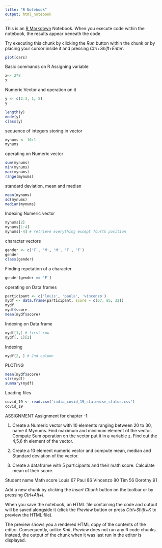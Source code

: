 ```yaml
---
title: "R Notebook"
output: html_notebook
---
```


This is an [R Markdown](http://rmarkdown.rstudio.com) Notebook. When you execute code within the notebook, the results appear beneath the code. 

Try executing this chunk by clicking the *Run* button within the chunk or by placing your cursor inside it and pressing *Ctrl+Shift+Enter*. 

```r
plot(cars)
```
Basic commands on R
Assigning variable 
```r
x<- 2*8
x
```
Numeric Vector and operation on it
```r
y <- c(2.3, 1, 5)
y
```

```r
length(y)
mode(y)
class(y)
```
sequence of integers storing in vector
```r
mynums <- 10:1
mynums 
```
operating on Numeric vector
```r
sum(mynums)
min(mynums)
max(mynums)
range(mynums)
```
standard deviation, mean and median 
```r
mean(mynums)
sd(mynums)
median(mynums)
```
Indexing Numeric vector
```r
mynums[2]
mynums[1:4]	
mynums[-4] # retrieve everything except fourth position
```
character vectors
```r
gender <- c('F', 'M', 'M', 'F', 'F')
gender
class(gender)
```
Finding repetation of a character
```r
gender[gender == 'F']
```
operating on Data frames
```r
participant <- c('louis', 'paula', 'vincenzo')
mydf <- data.frame(participant, score = c(67, 85, 32)) 
mydf
mydf$score
mean(mydf$score)
```
Indexing on Data frame
```r
mydf[1,] # first row
mydf[, 1][2]
```
Indexing
```r
mydf[2, ] # 2nd column
```
PLOTING
```r
mean(mydf$score)
str(mydf)
summary(mydf)
```
Loading files
```r
covid_19 <- read.csv('india_covid_19_statewise_status.csv')
covid_19
```
ASSIGNMENT
Assignment for chapter -1 

1.	Create a Numeric vector with 10 elements ranging between 20 to 30, name it Mynums. Find maximum and minimum element of the vector. Compute Sum operation on the vector put it in a variable z. Find out the 4,5,6 th element of the vector.

2.	Create a 10 element numeric vector and compute mean, median and Standard deviation of the vector. 

3.	Create a dataframe with 5 participants and their math score. Calculate mean of their score.


Student name	Math score
Louis	67
Paul	86
Vincenzo	80
Tim	56
Dorothy	91



Add a new chunk by clicking the *Insert Chunk* button on the toolbar or by pressing *Ctrl+Alt+I*.

When you save the notebook, an HTML file containing the code and output will be saved alongside it (click the *Preview* button or press *Ctrl+Shift+K* to preview the HTML file).

The preview shows you a rendered HTML copy of the contents of the editor. Consequently, unlike *Knit*, *Preview* does not run any R code chunks. Instead, the output of the chunk when it was last run in the editor is displayed.
